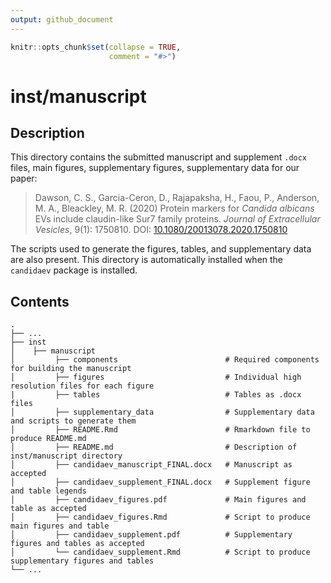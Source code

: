 ```yaml
---
output: github_document
---
```


<!-- README.md is generated from README.Rmd. Please edit that file -->

```r
knitr::opts_chunk$set(collapse = TRUE,
                      comment = "#>")
```

# inst/manuscript

## Description

This directory contains the submitted manuscript and supplement `.docx` files, 
main figures, supplementary figures, supplementary data for our paper: 

> Dawson, C. S., Garcia-Ceron, D., Rajapaksha, H., Faou, P., Anderson, M. A., 
Bleackley, M. R. (2020) Protein markers for _Candida albicans_ EVs include 
claudin-like Sur7 family proteins. _Journal of Extracellular_ 
_Vesicles_, 9(1): 1750810. DOI: 
[10.1080/20013078.2020.1750810](https://doi.org/10.1080/20013078.2020.1750810)

The scripts used to generate the figures, tables, and supplementary data are
also present. This directory is automatically installed when the `candidaev`
package is installed.

## Contents
```
.
├── ...
├── inst
│    ├── manuscript
│         ├── components                        # Required components for building the manuscript
│         ├── figures                           # Individual high resolution files for each figure
|         ├── tables                            # Tables as .docx files
│         ├── supplementary_data                # Supplementary data and scripts to generate them
│         ├── README.Rmd                        # Rmarkdown file to produce README.md
│         ├── README.md                         # Description of inst/manuscript directory
│         ├── candidaev_manuscript_FINAL.docx   # Manuscript as accepted
│         ├── candidaev_supplement_FINAL.docx   # Supplement figure and table legends
│         ├── candidaev_figures.pdf             # Main figures and table as accepted
│         ├── candidaev_figures.Rmd             # Script to produce main figures and table
│         ├── candidaev_supplement.pdf          # Supplementary figures and tables as accepted
│         └── candidaev_supplement.Rmd          # Script to produce supplementary figures and tables
└── ...

```
